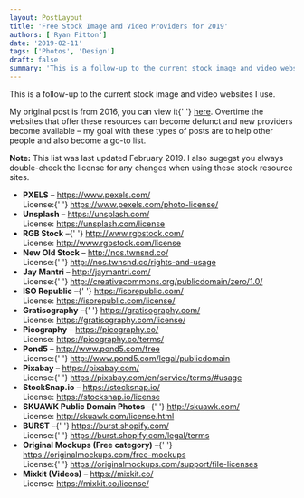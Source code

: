 ```yaml
---
layout: PostLayout
title: 'Free Stock Image and Video Providers for 2019'
authors: ['Ryan Fitton']
date: '2019-02-11'
tags: ['Photos', 'Design']
draft: false
summary: 'This is a follow-up to the current stock image and video websites I use. My original post is from 2016, you can view it here. Overtime the websites that offer these resources can become defunct and new providers become available &amp;#8211; my goal with these types of posts are to help other people and also [&amp;hellip;]'
---
```


<p>This is a follow-up to the current stock image and video websites I use.</p>
<p>
  My original post is from 2016, you can view it{' '}
  <a href="https://ryanfitton.co.uk/blog/free-stock-image-websites/">here</a>. Overtime the websites
  that offer these resources can become defunct and new providers become available &#8211; my goal
  with these types of posts are to help other people and also become a go-to list.
</p>
<p>
  <strong>Note:</strong> This list was last updated February 2019. I also sugegst you always
  double-check the license for any changes when using these stock resource sites.
</p>
<ul>
  <li>
    <strong>PXELS</strong> &#8211; <a href="https://www.pexels.com/">https://www.pexels.com/</a>
    <br />
    License:{' '}
    <a href="https://www.pexels.com/photo-license/">https://www.pexels.com/photo-license/</a>
  </li>
  <li>
    <strong>Unsplash</strong> &#8211; <a href="https://unsplash.com/">https://unsplash.com/</a>
    <br />
    License: <a href="https://unsplash.com/license">https://unsplash.com/license</a>
  </li>
  <li>
    <strong>RGB Stock</strong> &#8211;{' '}
    <a href="http://www.rgbstock.com/">http://www.rgbstock.com/</a>
    <br />
    License: <a href="http://www.rgbstock.com/license">http://www.rgbstock.com/license</a>
  </li>
  <li>
    <strong>New Old Stock</strong> &#8211; <a href="http://nos.twnsnd.co/">http://nos.twnsnd.co/</a>
    <br />
    License:{' '}
    <a href="http://nos.twnsnd.co/rights-and-usage">http://nos.twnsnd.co/rights-and-usage</a>
  </li>
  <li>
    <strong>Jay Mantri</strong> &#8211; <a href="http://jaymantri.com/">http://jaymantri.com/</a>
    <br />
    License:{' '}
    <a href="http://creativecommons.org/publicdomain/zero/1.0/">
      http://creativecommons.org/publicdomain/zero/1.0/
    </a>
  </li>
  <li>
    <strong>ISO Republic</strong> &#8211;{' '}
    <a href="https://isorepublic.com/">https://isorepublic.com/</a>
    <br />
    License: <a href="https://isorepublic.com/license/">https://isorepublic.com/license/</a>
  </li>
  <li>
    <strong>Gratisography</strong> &#8211;{' '}
    <a href="https://gratisography.com/">https://gratisography.com/</a>
    <br />
    License: <a href="https://gratisography.com/license/">https://gratisography.com/license/</a>
  </li>
  <li>
    <strong>Picography</strong> &#8211; <a href="https://picography.co/">https://picography.co/</a>
    <br />
    License: <a href="https://picography.co/terms/">https://picography.co/terms/</a>
  </li>
  <li>
    <strong>Pond5</strong> &#8211; <a href="http://www.pond5.com/free">http://www.pond5.com/free</a>
    <br />
    License:{' '}
    <a href="http://www.pond5.com/legal/publicdomain">http://www.pond5.com/legal/publicdomain</a>
  </li>
  <li>
    <strong>Pixabay</strong> &#8211; <a href="https://pixabay.com/">https://pixabay.com/</a>
    <br />
    License:{' '}
    <a href="https://pixabay.com/en/service/terms/#usage">
      https://pixabay.com/en/service/terms/#usage
    </a>
  </li>
  <li>
    <strong>StockSnap.io</strong> &#8211; <a href="https://stocksnap.io/">https://stocksnap.io/</a>
    <br />
    License: <a href="https://stocksnap.io/license">https://stocksnap.io/license</a>
  </li>
  <li>
    <strong>SKUAWK Public Domain Photos</strong> &#8211;{' '}
    <a href="http://skuawk.com/">http://skuawk.com/</a>
    <br />
    License: <a href="http://skuawk.com/license.html">http://skuawk.com/license.html</a>
  </li>
  <li>
    <strong>BURST</strong> &#8211;{' '}
    <a href="https://burst.shopify.com/">https://burst.shopify.com/</a>
    <br />
    License:{' '}
    <a href="https://burst.shopify.com/legal/terms">https://burst.shopify.com/legal/terms</a>
  </li>
  <li>
    <strong>Original Mockups (Free category)</strong> &#8211;{' '}
    <a href="https://originalmockups.com/free-mockups">https://originalmockups.com/free-mockups</a>
    <br />
    License:{' '}
    <a href="https://originalmockups.com/support/file-licenses">
      https://originalmockups.com/support/file-licenses
    </a>
  </li>
  <li>
    <strong>Mixkit (Videos)</strong> &#8211; <a href="https://mixkit.co/">https://mixkit.co/</a>
    <br />
    License: <a href="https://mixkit.co/license/">https://mixkit.co/license/</a>
  </li>
</ul>
